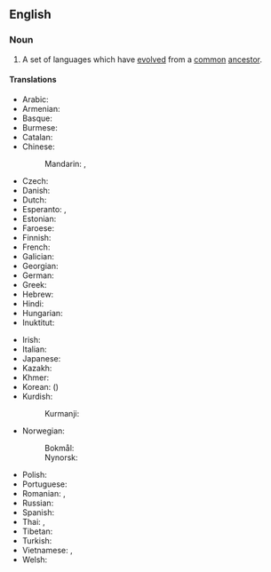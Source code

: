 ==English==
{{wikipedia}}

===Noun===
{{en-noun|language families}}

# {{lb|en|linguistics}} A set of languages which have [[evolved]] from a [[common]] [[ancestor]].

====Translations====
{{trans-top|set of languages}}
* Arabic: {{t+|ar|عائلة اللغات|sc=Arab|tr='Āeleẗ alLoğāt}}
* Armenian: {{t+|hy|լեզվաընտանիք|sc=Armn}}
* Basque: {{t|eu|hizkuntza familia}}
* Burmese: {{t|my|ဘာသာစကားမိသားစု}}
* Catalan: {{t|ca|família lingüística|f}}
* Chinese:
*: Mandarin: {{t+|cmn|語系|sc=Hani}}, {{t+|cmn|语系|tr=yǔxì|sc=Hani}}
* Czech: {{t|cs|jazyková rodina|f}}
* Danish: {{t|da|sprogfamilie|c}}
* Dutch: {{t+|nl|taalfamilie|c}}
* Esperanto: {{t+|eo|lingvaro}}, {{t|eo|lingva familio}}
* Estonian: {{t|et|keelkond}}
* Faroese: {{t|fo|málætt|f}}
* Finnish: {{t+|fi|kielikunta}}
* French: {{t|fr|famille de langues|f}}
* Galician: {{t|gl|familia lingüística|f}}
* Georgian: {{t|ka|ენათა ოჯახის}}
* German: {{t+|de|Sprachfamilie|f}}
* Greek: {{t|el|γλωσσική οικογένεια|f}}
* Hebrew: {{t+|he|השפה המשפחה|sc=Hebr|haŚáfáh haMišpajáh}}
* Hindi: {{t|hi|भाषा-परिवार|m}}
* Hungarian: {{t+|hu|nyelvcsalád}}
* Inuktitut: {{t|iu|ᐃᓚᖃᑎᒌᑦ ᐅᖃᐅᓯᖃᑎᒌᑦ}}
{{trans-mid}}
* Irish: {{t|ga|fine teangacha|f}}
* Italian: {{t|it|famiglia linguistica|f}}
* Japanese: {{t+|ja|語族|tr=ごぞく, gozoku|sc=Jpan}}
* Kazakh: {{t|kk|тіл ұясы}}
* Khmer: {{t|km|អំបូរភាសា|sc=Khmr|tr=ɑmboo pʰiesaa}}
* Korean: {{t+|ko|어족}} ({{t+|ko|語族}})
* Kurdish:
*: Kurmanji: {{t+|kmr|zimanmalbat|f}}
* Norwegian:
*: Bokmål: {{t+|nb|språkfamilie|m}}
*: Nynorsk: {{t|nn|språkfamilie|m}}
* Polish: {{t|pl|[[rodzina]] [[językowy|językowa]]|f}}
* Portuguese: {{t|pt|família linguística|f}}
* Romanian: {{t|ro|familie lingvistică|f}}, {{t|ro|familie de limbi|f}}
* Russian: {{t|ru|языкова́я семья́|f}}
* Spanish: {{t|es|familia lingüística|f}}
* Thai: {{t|th|ตระกูลของภาษา}}, {{t+|th|ตระกูลภาษา}}
* Tibetan: {{t|bo|སྐད་རིགས་ཁྱིམ་ཚང}}
* Turkish: {{t+|tr|dil ailesi}}
* Vietnamese: {{t+|vi|ngữ hệ}}, {{t|vi|hệ ngôn ngữ}}
* Welsh: {{t|cy|teulu ieithyddol|m}}
{{trans-bottom}}